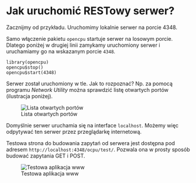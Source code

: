 # Jak uruchomić RESTowy serwer?

Zacznijmy od przykładu. Uruchomimy lokalnie serwer na porcie 4348.

Samo włączenie pakietu `opencpu` startuje serwer na losowym porcie. Dlatego poniżej w drugiej linii zamykamy uruchomiony serwer i uruchamiamy go na wskazanym porcie `4348`.

```
library(opencpu)
opencpu$stop()
opencpu$start(4348)
```

Serwer został uruchomiony w tle. Jak to rozpoznać? Np. za pomocą programu *Network Utility* można sprawdzić listę otwartych portów (ilustracja poniżej).

![Lista otwartych portów](figure/aplikacja1.png)

Domyślnie serwer uruchamia się na interface `localhost`. Możemy więc odpytywać ten serwer przez przeglądarkę internetową.

Testowa strona do budowania zapytań od serwera jest dostępna pod adresem `http://localhost:4348/ocpu/test/`. Pozwala ona w prosty sposób budować zapytania GET i POST.

![Testowa aplikacja www](figure/aplikacja2.png)


